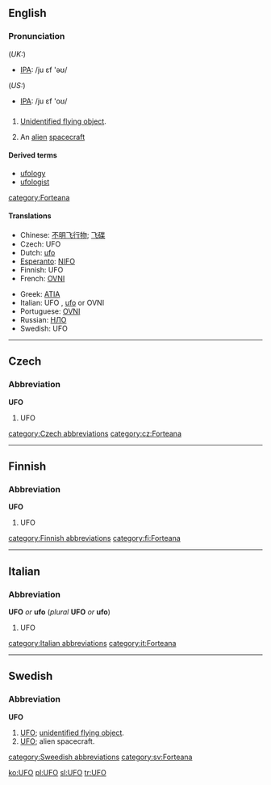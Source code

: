 {{see|ufo}}
==English==
===Pronunciation===
(''UK:'')
*[[w:IPA|IPA]]: /ju ɛf 'əʊ/
(''US:'')
*[[w:IPA|IPA]]: /ju ɛf 'oʊ/
==={{Initialism}}===
#[[Unidentified flying object]].
#{{italbrac|colloquial}} An [[alien]] [[spacecraft]] 
====Derived terms====
*[[ufology]]
*[[ufologist]]

[[category:Forteana]]

====Translations====
{{top}}
*Chinese: [[不明飞行物]]; [[飞碟]]
*Czech: UFO {{n}}
*Dutch: [[ufo]] {{m}}
*[[Esperanto]]: [[NIFO]]
*Finnish: UFO
*French: [[OVNI]] {{m}}
{{mid}}
*Greek: [[ATIA]]
*Italian: UFO {{m}}, [[ufo]] {{m}} or OVNI
*Portuguese: [[OVNI]]
*Russian: [[НЛО]]
*Swedish: UFO {{n}}
{{bottom}}
----

==Czech==
===Abbreviation===
'''UFO'''

#UFO {{gloss|Czeck}}

[[category:Czech abbreviations]]
[[category:cz:Forteana]]

----

==Finnish==

===Abbreviation===
'''UFO'''

# UFO

[[category:Finnish abbreviations]]
[[category:fi:Forteana]]

----

==Italian==
===Abbreviation===
'''UFO''' ''or'' '''ufo''' (''plural'' '''UFO''' ''or'' '''ufo''')

# UFO {{gloss|Italian}}

[[category:Italian abbreviations]]
[[category:it:Forteana]]

-----

==Swedish==
===Abbreviation===
'''UFO''' {{n}}

# [[#English|UFO]]; [[unidentified flying object]].
# [[#English|UFO]]; alien spacecraft.

[[category:Sweedish abbreviations]]
[[category:sv:Forteana]]

[[ko:UFO]]
[[pl:UFO]]
[[sl:UFO]]
[[tr:UFO]]